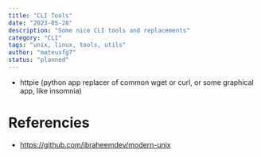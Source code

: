 ```yaml
---
title: "CLI Tools"
date: "2023-05-28"
description: "Some nice CLI tools and replacements"
category: "CLI"
tags: "unix, linux, tools, utils"
author: "mateusfg7"
status: "planned"
---
```


- httpie (python app replacer of common wget or curl, or some graphical app, like insomnia)

# Referencies 

- https://github.com/ibraheemdev/modern-unix
